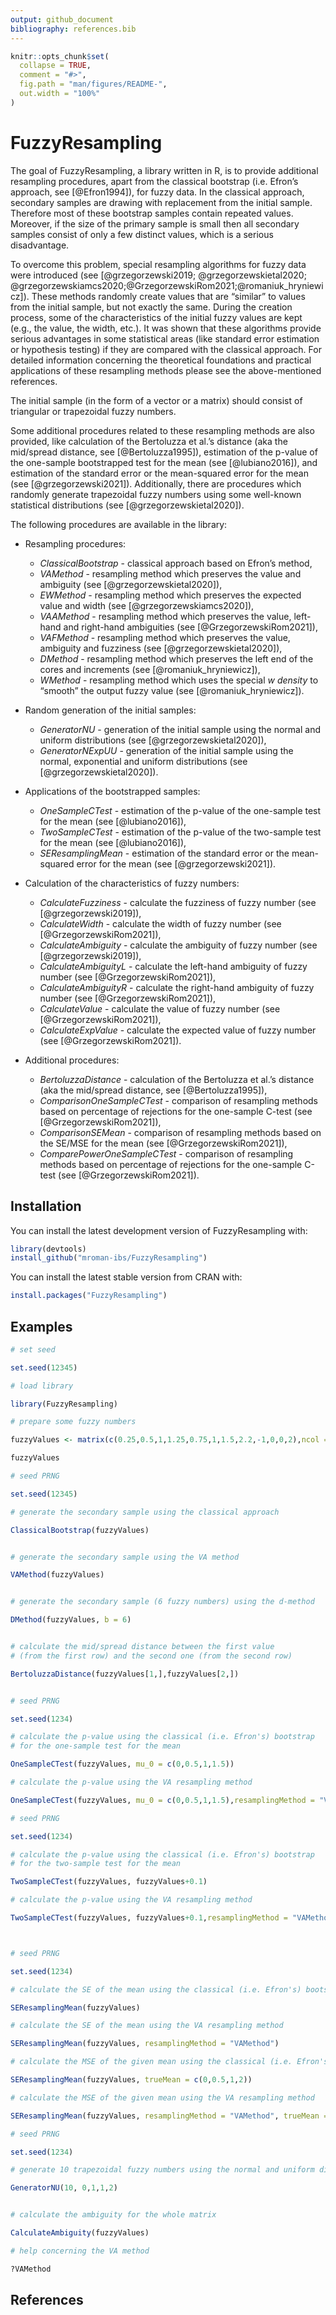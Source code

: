 ```yaml
---
output: github_document
bibliography: references.bib
---
```


<!-- README.md is generated from README.Rmd. Please edit that file -->

```r
knitr::opts_chunk$set(
  collapse = TRUE,
  comment = "#>",
  fig.path = "man/figures/README-",
  out.width = "100%"
)
```

# FuzzyResampling


The goal of FuzzyResampling, a library written in R, is to provide additional resampling procedures, apart from the classical bootstrap (i.e. Efron's approach, see [@Efron1994]), for fuzzy data.
In the classical approach, secondary samples are drawing with replacement from the initial sample.
Therefore most of these bootstrap samples contain repeated values. Moreover, if the  size of the primary sample is small then all secondary samples consist of only a few distinct values, which is a serious disadvantage.

To overcome this problem, special resampling algorithms for fuzzy data were introduced (see [@grzegorzewski2019; @grzegorzewskietal2020; 
@grzegorzewskiamcs2020;@GrzegorzewskiRom2021;@romaniuk_hryniewicz]).
These methods randomly create values that are "similar" to values from the initial sample, but not exactly the same.
During the creation process, some of the characteristics of the initial fuzzy values are kept (e.g., the value, the width, etc.).
It was shown that these algorithms provide serious advantages in some statistical areas (like standard error
estimation or hypothesis testing) if they are compared with the classical approach.
For detailed information concerning the theoretical foundations and practical applications of these resampling methods please see the above-mentioned references.

The initial sample (in the form of a vector or a matrix) should consist of triangular or trapezoidal fuzzy numbers.

Some additional procedures related to these resampling methods are also provided, like calculation of the Bertoluzza et al.'s distance (aka the mid/spread distance, see [@Bertoluzza1995]), estimation of the p-value of the one-sample bootstrapped test for the mean (see [@lubiano2016]), and estimation of the standard error or the mean-squared error for the mean (see [@grzegorzewski2021]).
Additionally, there are procedures which randomly generate trapezoidal fuzzy numbers using some well-known statistical distributions (see [@grzegorzewskietal2020]).

The following procedures are available in the library:

+ Resampling procedures:
  + *ClassicalBootstrap* - classical approach based on Efron's method,
  + *VAMethod* - resampling method which preserves the value and ambiguity (see [@grzegorzewskietal2020]),
  + *EWMethod* - resampling method which preserves the expected value and width (see [@grzegorzewskiamcs2020]),
  + *VAAMethod* - resampling method which preserves the value, left-hand and right-hand ambiguities (see [@GrzegorzewskiRom2021]),
  + *VAFMethod* - resampling method which preserves the value, ambiguity and fuzziness (see [@grzegorzewskietal2020]),
  + *DMethod* - resampling method which preserves the left end of the cores and increments (see [@romaniuk_hryniewicz]),
  + *WMethod* - resampling method which uses the special *w density* to "smooth" the output fuzzy value (see [@romaniuk_hryniewicz]).
  
+ Random generation of the initial samples:  
  + *GeneratorNU* - generation of the initial sample using the normal and uniform distributions (see [@grzegorzewskietal2020]),
  + *GeneratorNExpUU* - generation of the initial sample using the normal, exponential and uniform distributions (see [@grzegorzewskietal2020]).
  
+ Applications of the bootstrapped samples:  

  + *OneSampleCTest* - estimation of the p-value of the one-sample test for the mean (see [@lubiano2016]),
  + *TwoSampleCTest* - estimation of the p-value of the two-sample test for the mean (see [@lubiano2016]),
  + *SEResamplingMean* - estimation of the standard error or the mean-squared error for the mean (see [@grzegorzewski2021]).
  
+ Calculation of the characteristics of fuzzy numbers:

  + *CalculateFuzziness* - calculate the fuzziness of fuzzy number (see [@grzegorzewski2019]),
  + *CalculateWidth* - calculate the width of fuzzy number (see [@GrzegorzewskiRom2021]),
  + *CalculateAmbiguity* - calculate the ambiguity of fuzzy number  (see [@grzegorzewski2019]),
  + *CalculateAmbiguityL* - calculate the left-hand ambiguity of fuzzy number (see [@GrzegorzewskiRom2021]),
  + *CalculateAmbiguityR* - calculate the right-hand ambiguity of fuzzy number (see [@GrzegorzewskiRom2021]),
  + *CalculateValue* - calculate the value of fuzzy number (see [@GrzegorzewskiRom2021]),
  + *CalculateExpValue* - calculate the expected value of fuzzy number (see [@GrzegorzewskiRom2021]).
  

+ Additional procedures:
  + *BertoluzzaDistance* - calculation of the Bertoluzza et al.'s distance (aka the mid/spread distance, see [@Bertoluzza1995]),
  + *ComparisonOneSampleCTest* - comparison of resampling methods based on percentage of rejections for the one-sample C-test (see [@GrzegorzewskiRom2021]),
  + *ComparisonSEMean* - comparison of resampling methods based on the SE/MSE for the mean (see [@GrzegorzewskiRom2021]),
  + *ComparePowerOneSampleCTest* - comparison of resampling methods based on percentage of rejections for the one-sample C-test (see [@GrzegorzewskiRom2021]).

## Installation

You can install the latest development version of FuzzyResampling with:

``` r
library(devtools)
install_github("mroman-ibs/FuzzyResampling")
```

You can install the latest stable version from CRAN with:

``` r
install.packages("FuzzyResampling")
```

## Examples


``` r
# set seed

set.seed(12345)

# load library

library(FuzzyResampling)

# prepare some fuzzy numbers

fuzzyValues <- matrix(c(0.25,0.5,1,1.25,0.75,1,1.5,2.2,-1,0,0,2),ncol = 4,byrow = TRUE)

fuzzyValues

# seed PRNG

set.seed(12345)

# generate the secondary sample using the classical approach

ClassicalBootstrap(fuzzyValues)


# generate the secondary sample using the VA method

VAMethod(fuzzyValues)


# generate the secondary sample (6 fuzzy numbers) using the d-method

DMethod(fuzzyValues, b = 6)


# calculate the mid/spread distance between the first value
# (from the first row) and the second one (from the second row)

BertoluzzaDistance(fuzzyValues[1,],fuzzyValues[2,])


# seed PRNG

set.seed(1234)

# calculate the p-value using the classical (i.e. Efron's) bootstrap
# for the one-sample test for the mean

OneSampleCTest(fuzzyValues, mu_0 = c(0,0.5,1,1.5))

# calculate the p-value using the VA resampling method

OneSampleCTest(fuzzyValues, mu_0 = c(0,0.5,1,1.5),resamplingMethod = "VAMethod")

# seed PRNG

set.seed(1234)

# calculate the p-value using the classical (i.e. Efron's) bootstrap
# for the two-sample test for the mean

TwoSampleCTest(fuzzyValues, fuzzyValues+0.1)

# calculate the p-value using the VA resampling method

TwoSampleCTest(fuzzyValues, fuzzyValues+0.1,resamplingMethod = "VAMethod")



# seed PRNG

set.seed(1234)

# calculate the SE of the mean using the classical (i.e. Efron's) bootstrap

SEResamplingMean(fuzzyValues)

# calculate the SE of the mean using the VA resampling method

SEResamplingMean(fuzzyValues, resamplingMethod = "VAMethod")

# calculate the MSE of the given mean using the classical (i.e. Efron's) bootstrap

SEResamplingMean(fuzzyValues, trueMean = c(0,0.5,1,2))

# calculate the MSE of the given mean using the VA resampling method

SEResamplingMean(fuzzyValues, resamplingMethod = "VAMethod", trueMean = c(0,0.5,1,2))

# seed PRNG

set.seed(1234)

# generate 10 trapezoidal fuzzy numbers using the normal and uniform distributions

GeneratorNU(10, 0,1,1,2)


# calculate the ambiguity for the whole matrix

CalculateAmbiguity(fuzzyValues)

```

``` r
# help concerning the VA method

?VAMethod

```

## References

